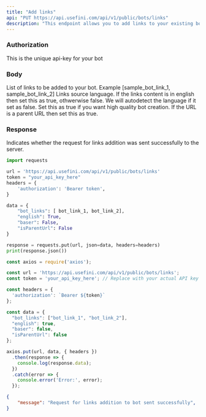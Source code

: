 ```yaml
---
title: "Add links"
api: "PUT https://api.usefini.com/api/v1/public/bots/links"
description: "This endpoint allows you to add links to your existing bot"
---
```


### Authorization

<ParamField header="token" type="string" required>
  This is the unique api-key for your bot 
</ParamField>

### Body

<ParamField body="bot_links" type="string" required>
List of links to be added to your bot. Example [sample_bot_link_1, sample_bot_link_2]
</ParamField>

<ParamField body="english" type="boolean">
Links source language. If the links content is in english then set this as true, othwerwise false. We will autodetect the language if it set as false. 
</ParamField>

<ParamField body="baser" type="boolean">
Set this as true if you want high quality bot creation.  
</ParamField>

<ParamField body="isParentUrl" type="boolean">
If the URL is a parent URL then set this as true.
</ParamField>


### Response

<ResponseField name="message" type="string">
  Indicates whether the request for links addition was sent successfully to the server.
</ResponseField>


<RequestExample>

```python Example Request- Python
import requests

url = 'https://api.usefini.com/api/v1/public/bots/links'
token = "your_api_key_here"
headers = {
    'authorization': 'Bearer token',
}

data = {
    "bot_links": [ bot_link_1, bot_link_2],
    "english": True,
    "baser": False,
    "isParentUrl": False
}

response = requests.put(url, json=data, headers=headers)
print(response.json())
```

```javascript Example Request- Node.js
const axios = require('axios');

const url = 'https://api.usefini.com/api/v1/public/bots/links';
const token = 'your_api_key_here'; // Replace with your actual API key

const headers = {
  'authorization': `Bearer ${token}`
};

const data = {
  "bot_links": ["bot_link_1", "bot_link_2"],
  "english": true,
  "baser": false,
  "isParentUrl": false
};

axios.put(url, data, { headers })
  .then(response => {
    console.log(response.data);
  })
  .catch(error => {
    console.error('Error:', error);
  });
```

</RequestExample>

<ResponseExample>

```json Response
{
    "message": "Request for links addition to bot sent successfully",
}
```

</ResponseExample>
